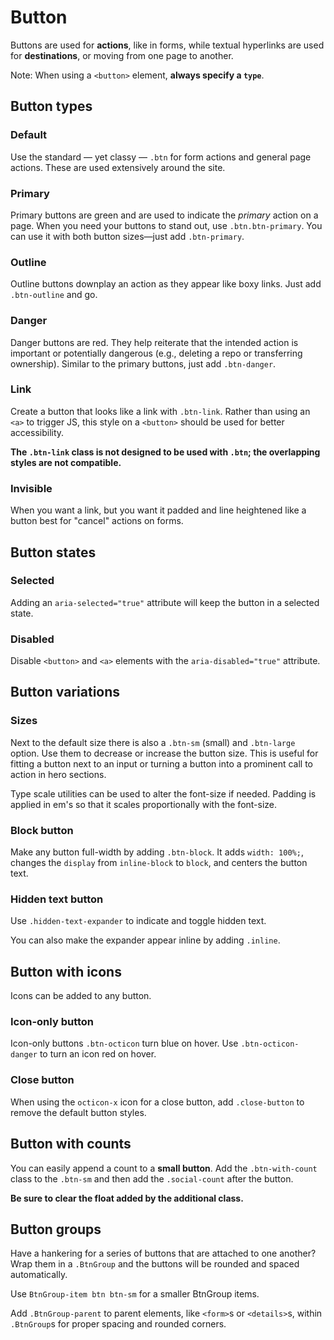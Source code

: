 

<Meta title="Deprecated/Button" />

# Button

Buttons are used for **actions**, like in forms, while textual hyperlinks are used for **destinations**, or moving from one page to another.

Note: When using a `<button>` element, **always specify a `type`**.

## Button types

### Default

Use the standard — yet classy — `.btn` for form actions and general page actions. These are used extensively around the site.

<Canvas>
  <Story story={ButtonStories.Default} />
</Canvas>

### Primary

Primary buttons are green and are used to indicate the _primary_ action on a page. When you need your buttons to stand out, use `.btn.btn-primary`. You can use it with both button sizes—just add `.btn-primary`.

<Canvas>
  <Story story={ButtonStories.Primary} />
</Canvas>

### Outline

Outline buttons downplay an action as they appear like boxy links. Just add `.btn-outline` and go.

<Canvas>
  <Story story={ButtonStories.Outline} />
</Canvas>

### Danger

Danger buttons are red. They help reiterate that the intended action is important or potentially dangerous (e.g., deleting a repo or transferring ownership). Similar to the primary buttons, just add `.btn-danger`.

<Canvas>
  <Story story={ButtonStories.Danger} />
</Canvas>

### Link

Create a button that looks like a link with `.btn-link`. Rather than using an `<a>` to trigger JS, this style on a `<button>` should be used for better accessibility.

**The `.btn-link` class is not designed to be used with `.btn`; the overlapping styles are not compatible.**

<Canvas>
  <Story story={ButtonStories.Link} />
</Canvas>

### Invisible

When you want a link, but you want it padded and line heightened like a button best for "cancel" actions on forms.

<Canvas>
  <Story story={ButtonStories.Invisible} />
</Canvas>

## Button states

### Selected

Adding an `aria-selected="true"` attribute will keep the button in a selected state.

<Canvas>
  <Story story={ButtonStories.Selected} />
</Canvas>

### Disabled

Disable `<button>` and `<a>` elements with the `aria-disabled="true"` attribute.

<Canvas>
  <Story story={ButtonStories.Disabled} />
</Canvas>

## Button variations

### Sizes

Next to the default size there is also a `.btn-sm` (small) and `.btn-large` option. Use them to decrease or increase the button size. This is useful for fitting a button next to an input or turning a button into a prominent call to action in hero sections.

Type scale utilities can be used to alter the font-size if needed. Padding is applied in em's so that it scales proportionally with the font-size.

<Canvas>
  <Story story={ButtonStories.Sizes} />
</Canvas>

### Block button

Make any button full-width by adding `.btn-block`. It adds `width: 100%;`, changes the `display` from `inline-block` to `block`, and centers the button text.

<Canvas>
  <Story story={ButtonStories.Block} />
</Canvas>

### Hidden text button

Use `.hidden-text-expander` to indicate and toggle hidden text.

<Canvas>
  <Story story={ButtonStories.HiddenText} />
</Canvas>

You can also make the expander appear inline by adding `.inline`.

## Button with icons

Icons can be added to any button.

<Canvas>
  <Story story={ButtonStories.WithIcons} />
</Canvas>

### Icon-only button

Icon-only buttons `.btn-octicon` turn blue on hover. Use `.btn-octicon-danger` to turn an icon red on hover.

<Canvas>
  <Story story={ButtonStories.IconOnly} />
</Canvas>

### Close button

When using the `octicon-x` icon for a close button, add `.close-button` to remove the default button styles.

<Canvas>
  <Story story={ButtonStories.CloseButton} />
</Canvas>

## Button with counts

You can easily append a count to a **small button**. Add the `.btn-with-count` class to the `.btn-sm` and then add the `.social-count` after the button.

**Be sure to clear the float added by the additional class.**

<Canvas>
  <Story story={ButtonStories.ButtonWithCounts} />
</Canvas>

## Button groups

Have a hankering for a series of buttons that are attached to one another? Wrap them in a `.BtnGroup` and the buttons will be rounded and spaced automatically.

<Canvas>
  <Story story={ButtonStories.ButtonGroup} />
</Canvas>

Use `BtnGroup-item btn btn-sm` for a smaller BtnGroup items.

<Canvas>
  <Story story={ButtonStories.ButtonGroupSmall} />
</Canvas>

Add `.BtnGroup-parent` to parent elements, like `<form>`s or `<details>`s, within `.BtnGroup`s for proper spacing and rounded corners.

<Canvas>
  <Story story={ButtonStories.ButtonGroupParent} />
</Canvas>

